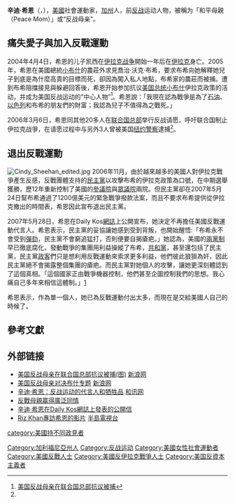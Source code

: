{{NoteTA
|G1=美国总统
|1=zh:辛蒂;zh-tw:欣蒂;zh-cn:辛迪
}}
{{Infobox officeholder
| 姓名          = 辛蒂·希恩
| 原名          = Cindy Sheehan
| 圖像          = Cindy Sheehan at White House.jpg
| 圖像大小      = 
| 圖像說明      = 辛迪·希恩
| 出生日期                  = {{Birth date and age|1957|7|10}}
| 出生地點                  = {{美國}}[[加利福尼亞州|加利福尼亞州]][[英格爾伍德_(加利福尼亞州)|英格爾伍德]]
| 國籍                      = {{美國}}
| 政黨                      = [[和平與自由黨|和平與自由黨]]<small>（2010年－）</small>
}}
'''辛迪·希恩'''（{{lang-en|'''Cindy Sheehan'''}}，{{bd|1957年|7月10日|}}），[[美國|美國]]社會運動家，[[加州|加州]]人，前[[反战|反战]]运动人物，被稱为「和平母親（Peace Mom）」或“反战母亲”。

== 痛失愛子與加入反戰運動 ==
2004年4月4日，希恩的儿子凯西在[[伊拉克战争|伊拉克战争]]開始一年后在[[伊拉克|伊拉克]]身亡。2005年，希恩在美國總統[[喬治·沃克·布希|小布什]]的農莊外求見喬治·沃克·布希，要求布希向她解釋她兒子到底是為什麼高貴的目標而死，卻因為闖入私人地點，布希家的農莊而被捕。遭到布希阻擋接見與躲避回答後，希恩开始参加抗议[[美国总统|美国总统]][[乔治·沃克·布什|小布什]]伊拉克政策的活动，并成为美国反战运动的“中心人物”<ref name=":0">[http://news.sina.com.cn/w/2006-03-07/05508377491s.shtml 美国反战母亲在联合国总部抗议被捕]</ref>。希恩說：「我現在認為戰爭是為了[[石油|石油]]、[[以色列|以色列]]和布希的朋友們的財富；我認為兒子不值得為之戰死。」

2006年3月6日，希恩同其他20多人在[[联合国总部|联合国总部]]举行反战请愿，呼吁联合国制止伊拉克战爭，在请愿过程中与另外3人曾被美国[[纽约|纽约]][[警察|警察]]逮捕<ref name=":0" />。

== 退出反戰運動 ==
[[File:Cindy_Sheehan_edited.jpg|thumb]]
2006年11月，由於越來越多的美國人對伊拉克戰爭產生反感，反戰團體支持的[[民主黨_(美國)|民主黨]]以攻擊布希的伊拉克政策為口號，在中期選舉獲勝，歷12年重新控制了美國的[[美國參議院|參議院]]與[[美國眾議院|眾議院]]兩院。但民主黨卻在2007年5月24日幫布希通過了1200億美元的緊急戰爭撥款法案，而且不要求布希提供從伊拉克撤出的時間表，希恩因此宣布退出民主黨。

2007年5月28日，希恩在Daily Kos[[網誌|網誌]]上公開宣布，她決定不再擔任美國反戰運動代言人。希恩表示，民主黨的妥協讓她感到受到背叛，也開始醒悟:「布希永不會受到[[彈劾|彈劾]]，民主黨不會窮追猛打，否則便要自揭瘡疤。」她認為，美國的[[兩黨制|兩黨制]]早已徹底腐化，發動戰爭的集團用利益操縱了布希，[[共和黨_(美國)|共和黨]]，甚至還包括了民主黨，民主黨[[政客|政客]]們只是想利用反戰運動來索求更多利益，他們彼此狼狽為奸，因此民主黨絕不會揭露整個集團的瘡疤。而民主黨對她個人的攻擊，讓她更深刻體認到了這個真相。「這個國家正由戰爭機器控制，他們甚至企圖控制我們的思想。我心痛自己多年來相信這體制。」[http://www.dailykos.com/story/2007/5/28/12530/1525]

希恩表示，作為單一個人，她已為反戰運動付出太多，而現在是交給美國人自己的時候了。

==參考文獻==
<references />

==外部链接==
{{Commons category|Cindy Sheehan}}
*[http://news.sina.com.cn/w/2006-03-07/05508377491s.shtml 美国反战母亲在联合国总部抗议被捕(图)] [[新浪网|新浪网]]
*[http://news.sina.com.cn/z/fzmq/index.shtml 美国反战母亲对决布什专题] [[新浪网|新浪网]]
*[https://web.archive.org/web/20050527081423/http://news.hexun.com/detail.aspx?lm=1716 辛迪·希恩：反战运动的代言人和牺牲品] [[和讯网|和讯网]]
*[https://web.archive.org/web/20070929094342/http://www.singtaonet.com:82/feitures/top10/america/t20051226_104421.html 反戰母親贏得廣泛同情]
*[http://www.dailykos.com/story/2007/5/28/12530/1525 辛迪·希恩在Daily Kos網誌上發表的公開信] 
*[http://www.youtube.com/watch?v=4bWDdisdVAQ Riz Khan專訪希恩的影片] [[半島電視台|半島電視台]]

{{反戰}}
{{Authority control}}

{{DEFAULTSORT:Sheehan, Cindy}}
[[Category:加利福尼亞州人|Category:加利福尼亞州人]]
[[Category:反战运动|Category:反战运动]]
[[Category:美國女性社會運動者|Category:美國女性社會運動者]]
[[Category:美國反戰人士|Category:美國反戰人士]]
[[Category:美國反伊拉克戰爭人士|Category:美國反伊拉克戰爭人士]]
[[category:美國持不同政見者|category:美國持不同政見者]]
[[Category:美国反資本主義者|Category:美国反資本主義者]]